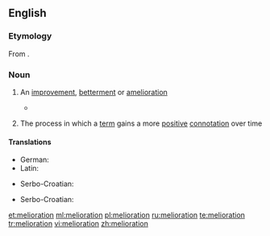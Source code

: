==English==

===Etymology===
From {{etyl|la|en}} {{m|la|meliōrātiō}}.

===Noun===
{{en-noun|~}}

# {{label|en|archaic}} An [[improvement]], [[betterment]] or [[amelioration]]
#* {{quote-book|year=1860|author=True Worthy Hoit|title=The Right of American Slavery|chapter=|edition=|url=http://www.gutenberg.org/etext/25277
|passage=It would seem that the rise and progress of this Republic; the spread of our ocean commerce; the building of a thousand cities; the rush of the world to our shores; the peopling of our boundless plains; the rapid birth of new States into our Union; the triumph of our arms; our repeated accessions of territory; our maritime and commercial superiority; our foreign discoveries; our inventions in mechanism; our discoveries in science; the use of steam, and electricity; our statesmanship, and foreign diplomacy; a thousand miraculous incidents of individual enterprise and success; the discovery of gold, of silver, and iron; our internal improvements and '''meliorations'''; our national ''prestige''; and finally, our greatness and glory as a nation,--ought to suffice for any reasonable conception of the marvellous, as they outstrip the more ignoble creations of fancy, and absolutely invade the former domain of fiction and romance.}}
# {{label|en|linguistics}} The process in which a [[term]] gains a more [[positive]] [[connotation]] over time

====Translations====
{{trans-top|improvement}}
* German: {{t+|de|Melioration|f}}
* Latin: {{t|la|meliōrātiō|f}}
{{trans-mid}}
* Serbo-Croatian: {{t+|sh|melioracija|f|sc=Latn}}
{{trans-bottom}}

{{trans-top|process in which a term gains a more positive connotation over time}}
* Serbo-Croatian: {{t+|sh|melioracija|f|sc=Latn}}
{{trans-mid}}
{{trans-bottom}}

[[et:melioration]]
[[ml:melioration]]
[[pl:melioration]]
[[ru:melioration]]
[[te:melioration]]
[[tr:melioration]]
[[vi:melioration]]
[[zh:melioration]]